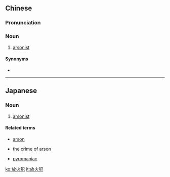==Chinese==
{{zh-forms|type=21}}

===Pronunciation===
{{zh-pron
|m=fànghuǒfàn
|c=fong3 fo2 faan2
|cat=n
}}

===Noun===
{{zh-noun}}

# [[arsonist]]

====Synonyms====
* {{zh-l|縱火犯}}

----

==Japanese==
{{ja-kanjitab|ほう|か|はん|yomi=on}}

===Noun===
{{ja-noun|ほうかはん}}

# {{lb|ja|legal|firefighting|sort=ほうかはん}} [[arsonist]]

====Related terms====
* {{ja-def|放火}} [[arson]]
* {{ja-def|放火罪}} the crime of arson
* {{ja-def|放火魔}} [[pyromaniac]]

[[ko:放火犯]]
[[it:放火犯]]